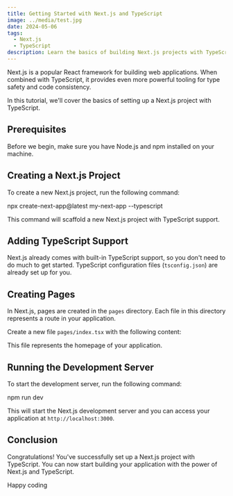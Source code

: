 ```yaml
---
title: Getting Started with Next.js and TypeScript
image: ../media/test.jpg
date: 2024-05-06
tags:
  - Next.js
  - TypeScript
description: Learn the basics of building Next.js projects with TypeScript.
---
```


Next.js is a popular React framework for building web applications. When combined with TypeScript, it provides even more powerful tooling for type safety and code consistency.

In this tutorial, we'll cover the basics of setting up a Next.js project with TypeScript.

## Prerequisites

Before we begin, make sure you have Node.js and npm installed on your machine.

## Creating a Next.js Project

To create a new Next.js project, run the following command:

npx create-next-app@latest my-next-app --typescript

This command will scaffold a new Next.js project with TypeScript support.

## Adding TypeScript Support

Next.js already comes with built-in TypeScript support, so you don't need to do much to get started. TypeScript configuration files (`tsconfig.json`) are already set up for you.

## Creating Pages

In Next.js, pages are created in the `pages` directory. Each file in this directory represents a route in your application.

Create a new file `pages/index.tsx` with the following content:

This file represents the homepage of your application.

## Running the Development Server

To start the development server, run the following command:

npm run dev

This will start the Next.js development server and you can access your application at `http://localhost:3000`.

## Conclusion

Congratulations! You've successfully set up a Next.js project with TypeScript. You can now start building your application with the power of Next.js and TypeScript.

Happy coding
